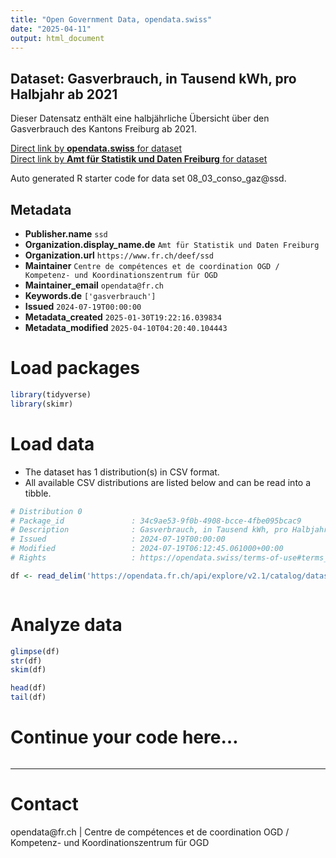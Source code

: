 ```yaml
---
title: "Open Government Data, opendata.swiss"
date: "2025-04-11"
output: html_document
---
```


## Dataset: Gasverbrauch, in Tausend kWh, pro Halbjahr ab 2021

Dieser Datensatz enthält eine halbjährliche Übersicht über den Gasverbrauch des Kantons Freiburg ab 2021.

[Direct link by **opendata.swiss** for dataset](https://opendata.swiss/de/dataset/gasverbrauch-in-tausend-kwh-pro-halbjahr-ab-2021)<br>
[Direct link by **Amt für Statistik und Daten Freiburg** for dataset](https://opendata.fr.ch/explore/dataset/08_03_conso_gaz/)

Auto generated R starter code for data set 08_03_conso_gaz@ssd.

## Metadata

- **Publisher.name** `ssd`
- **Organization.display_name.de** `Amt für Statistik und Daten Freiburg`
- **Organization.url** `https://www.fr.ch/deef/ssd`
- **Maintainer** `Centre de compétences et de coordination OGD / Kompetenz- und Koordinationszentrum für OGD`
- **Maintainer_email** `opendata@fr.ch`
- **Keywords.de** `['gasverbrauch']`
- **Issued** `2024-07-19T00:00:00`
- **Metadata_created** `2025-01-30T19:22:16.039834`
- **Metadata_modified** `2025-04-10T04:20:40.104443`


# Load packages

```r

library(tidyverse)
library(skimr)

```

# Load data

-   The dataset has 1 distribution(s) in CSV format.
-   All available CSV distributions are listed below and can be read into a tibble.

```r

# Distribution 0
# Package_id               : 34c9ae53-9f0b-4908-bcce-4fbe095bcac9
# Description              : Gasverbrauch, in Tausend kWh, pro Halbjahr ab 2021 (csv)
# Issued                   : 2024-07-19T00:00:00
# Modified                 : 2024-07-19T06:12:45.061000+00:00
# Rights                   : https://opendata.swiss/terms-of-use#terms_by

df <- read_delim('https://opendata.fr.ch/api/explore/v2.1/catalog/datasets/08_03_conso_gaz/exports/csv?use_labels=true')



```

# Analyze data

```r

glimpse(df)
str(df)
skim(df)

head(df)
tail(df)

```

# Continue your code here...

```r

```

------------------------------------------------------------------------

# Contact

opendata@fr.ch | Centre de compétences et de coordination OGD / Kompetenz- und Koordinationszentrum für OGD
